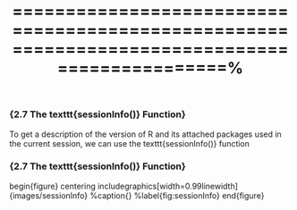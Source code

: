 %==============================================================================================%
 
### {2.7 The texttt{sessionInfo()} Function}
 To get a description of the version of R and its attached packages used in the current session,
 we can use the texttt{sessionInfo()} function
 
 
 
 
 
### {2.7 The texttt{sessionInfo()} Function}
 begin{figure}
 centering
 includegraphics[width=0.99linewidth]{images/sessionInfo}
 %caption{}
 %label{fig:sessionInfo}
 end{figure}
 
